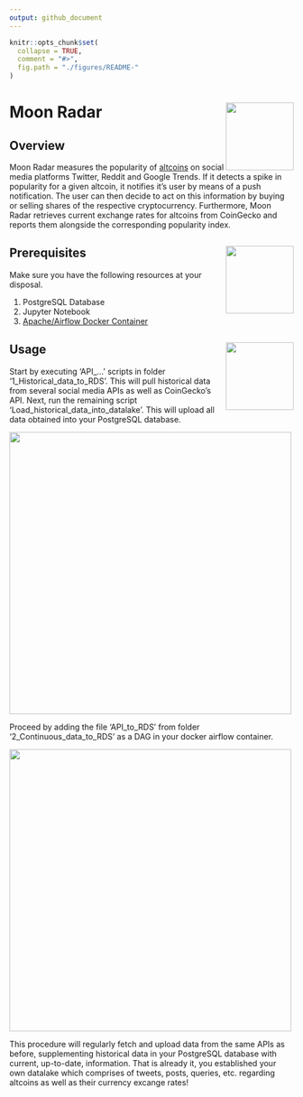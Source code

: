 ```yaml
---
output: github_document
---
```


<!-- README.md is generated from README.Rmd. Please edit that file -->

```r
knitr::opts_chunk$set(
  collapse = TRUE,
  comment = "#>",
  fig.path = "./figures/README-"
)
```

# Moon Radar <img src="./figures/logo_1.jpg" align="right" width="120" />


## Overview

Moon Radar measures the popularity of [altcoins](https://en.wikipedia.org/wiki/Cryptocurrency#Altcoins) on social media platforms Twitter, Reddit and Google Trends. If it detects a spike in popularity for a given altcoin, it notifies it's user by means of a push notification. The user can then decide to act on this information by buying or selling shares of the respective cryptocurrency. Furthermore, Moon Radar retrieves current exchange rates for altcoins from CoinGecko and reports them alongside the corresponding popularity index.


## Prerequisites <img src="./figures/logo_2.jpg" align="right" width="120" />
Make sure you have the following resources at your disposal.

1. PostgreSQL Database
2. Jupyter Notebook
3. [Apache/Airflow Docker Container](https://hub.docker.com/r/apache/airflow)


## Usage <img src="./figures/logo_3.jpg" align="right" width="120" />

Start by executing 'API_...' scripts in folder '1_Historical_data_to_RDS'. This will pull historical data from several social media APIs as well as CoinGecko's API. Next, run the remaining script 'Load_historical_data_into_datalake'. This will upload all data obtained into your PostgreSQL database.

<img src="./figures/reddit_df.jpg" align="center" width="500" />
<br>

Proceed by adding the file 'API_to_RDS' from folder '2_Continuous_data_to_RDS' as a DAG in your docker airflow container.

<img src="./figures/Airflow_Docker_Directory.jpg" align="center" width="500" />
<br>

This procedure will regularly fetch and upload data from the same APIs as before, supplementing historical data in your PostgreSQL database with current, up-to-date, information. That is already it, you established your own datalake  which comprises of tweets, posts, queries, etc. regarding altcoins as well as their currency excange rates!
